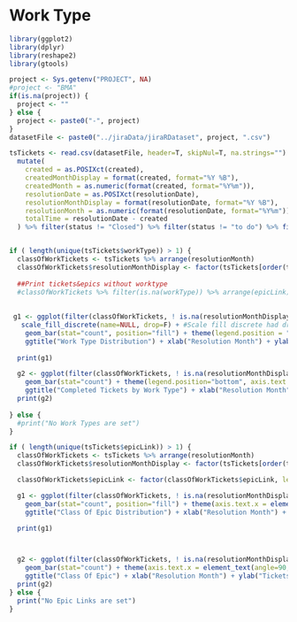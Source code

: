 # Work Type

```r

library(ggplot2)
library(dplyr)
library(reshape2)
library(gtools)

```

```r

project <- Sys.getenv("PROJECT", NA)
#project <- "BMA"
if(is.na(project)) {
  project <- ""
} else { 
  project <- paste0("-", project)
}
datasetFile <- paste0("../jiraData/jiraRDataset", project, ".csv")

tsTickets <- read.csv(datasetFile, header=T, skipNul=T, na.strings="") %>%
  mutate(
    created = as.POSIXct(created), 
    createdMonthDisplay = format(created, format="%Y %B"),
    createdMonth = as.numeric(format(created, format="%Y%m")),
    resolutionDate = as.POSIXct(resolutionDate), 
    resolutionMonthDisplay = format(resolutionDate, format="%Y %B"),
    resolutionMonth = as.numeric(format(resolutionDate, format="%Y%m")),
    totalTime = resolutionDate - created
  ) %>% filter(status != "Closed") %>% filter(status != "to do") %>% filter(status != "open") %>% filter(ticketType != "Epic")


if ( length(unique(tsTickets$workType)) > 1) {
  classOfWorkTickets <- tsTickets %>% arrange(resolutionMonth)
  classOfWorkTickets$resolutionMonthDisplay <- factor(tsTickets[order(tsTickets$resolutionMonth), "resolutionMonthDisplay"], levels=unique(tsTickets[order(tsTickets$resolutionMonth), "resolutionMonthDisplay"]))
  
  ##Print tickets&epics without worktype
  #classOfWorkTickets %>% filter(is.na(workType)) %>% arrange(epicLink) %>% select(key, epicLink)
  
  
 g1 <- ggplot(filter(classOfWorkTickets, ! is.na(resolutionMonthDisplay)), aes(x=resolutionMonthDisplay, fill=workType)) + 
   scale_fill_discrete(name=NULL, drop=F) + #Scale fill discrete had drop=F incase a single level is present but unused?
    geom_bar(stat="count", position="fill") + theme(legend.position = "bottom", axis.text.x = element_text(angle=60, hjust=1)) + 
    ggtitle("Work Type Distribution") + xlab("Resolution Month") + ylab("Work Type %")
  
  print(g1)

  g2 <- ggplot(filter(classOfWorkTickets, ! is.na(resolutionMonthDisplay)), aes(x=resolutionMonthDisplay, fill=workType)) + scale_fill_discrete(name=NULL, drop=F) +
    geom_bar(stat="count") + theme(legend.position="bottom", axis.text.x = element_text(angle=90, hjust=1)) + facet_wrap(~ workType) + 
    ggtitle("Completed Tickets by Work Type") + xlab("Resolution Month") + ylab("Tickets Resolved")
  print(g2)
  
} else {
  #print("No Work Types are set")
}


```

```r
if ( length(unique(tsTickets$epicLink)) > 1) {
  classOfWorkTickets <- tsTickets %>% arrange(resolutionMonth)
  classOfWorkTickets$resolutionMonthDisplay <- factor(tsTickets[order(tsTickets$resolutionMonth), "resolutionMonthDisplay"], levels=unique(tsTickets[order(tsTickets$resolutionMonth), "resolutionMonthDisplay"]))

  classOfWorkTickets$epicLink <- factor(classOfWorkTickets$epicLink, levels = gsub(" ", "-", mixedsort(gsub("-", " ",levels(classOfWorkTickets$epicLink)))))

  g1 <- ggplot(filter(classOfWorkTickets, ! is.na(resolutionMonthDisplay)), aes(x=resolutionMonthDisplay, fill=epicLink)) +
    geom_bar(stat="count", position="fill") + theme(axis.text.x = element_text(angle=60, hjust=1)) +
    ggtitle("Class Of Epic Distribution") + xlab("Resolution Month") + ylab("Class Of Work %")

  print(g1)



  g2 <- ggplot(filter(classOfWorkTickets, ! is.na(resolutionMonthDisplay)), aes(x=resolutionMonthDisplay, fill=epicLink)) +
    geom_bar(stat="count") + theme(axis.text.x = element_text(angle=90, hjust=1), legend.position = "right") + facet_wrap(~ epicLink) +
    ggtitle("Class Of Epic") + xlab("Resolution Month") + ylab("Tickets Resolved")
  print(g2)
} else {
  print("No Epic Links are set")
}
```
